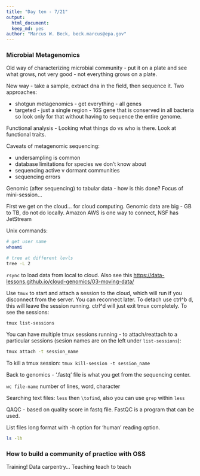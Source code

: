 ```yaml
---
title: "Day ten - 7/21"
output: 
  html_document:
  keep_md: yes
author: "Marcus W. Beck, beck.marcus@epa.gov"
---
```


### Microbial Metagenomics

Old way of characterizing microbial community - put it on a plate and see what grows, not very good - not everything grows on a plate.  

New way - take a sample, extract dna in the field, then sequence it. Two approaches:

* shotgun metagenomics - get everything - all genes
* targeted - just a single region - 16S gene that is conserved in all bacteria so look only for that without having to sequence the entire genome. 

Functional analysis - Looking what things do vs who is there.  Look at functional traits. 

Caveats of metagenomic sequencing:

* undersampling is common
* database limitations for species we don't know about
* sequencing active v dormant communities
* sequencing errors

Genomic (after sequencing) to tabular data - how is this done?  Focus of mini-session...

First we get on the cloud... for cloud computing. Genomic data are big - GB to TB, do not do locally.  Amazon AWS is one way to connect, NSF has JetStream

Unix commands:
```bash
# get user name
whoami

# tree at different levls
tree -L 2
```

`rsync` to load data from local to cloud. Also see this <https://data-lessons.github.io/cloud-genomics/03-moving-data/> 

Use `tmux` to start and attach a session to the cloud, which will run if you disconnect from the server.  You can reconnect later. To detach use ctrl^b d, this will leave the session running.  ctrl^d will just exit tmux completely.  To see the sessions:

`tmux list-sessions`

You can have multiple tmux sessions running - to attach/reattach to a particular sessions (sesion names are on the left under `list-sessions`):

```bash
tmux attach -t session_name
```

To kill a tmux session: `tmux kill-session -t session_name`

Back to genomics - '.fastq' file is what you get from the sequencing center.

`wc file-name` number of lines, word, character

Searching text files: `less` then `\tofind`, also you can use `grep` within `less`

QAQC - based on quality score in fastq file. FastQC is a program that can be used.  

List files long format with -h option for 'human' reading option. 
```bash
ls -lh
```

### How to build a community of practice with OSS

Training! Data carpentry... Teaching teach to teach